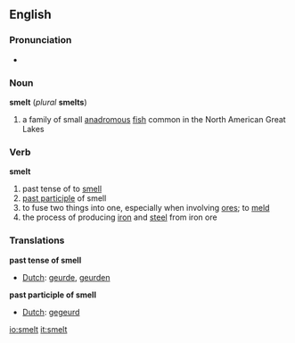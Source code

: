 ==English==
=== Pronunciation ===
*{{IPA|/'smεlt/}}

=== Noun ===
'''smelt''' (''plural'' '''smelts''')
#a family of small [[anadromous]] [[fish]] common in the North American Great Lakes

=== Verb ===
'''smelt'''
#past tense of to [[smell]]
#[[past participle]] of smell
#to fuse two things into one, especially when involving [[ore]]s; to [[meld]]
#the process of producing [[iron]] and [[steel]] from iron ore

=== Translations ===
'''past tense of smell'''
{{top}}
*[[Dutch]]: [[geurde]], [[geurden]]
{{mid}}
{{bottom}}

'''past participle of smell'''
{{top}}
*[[Dutch]]: [[gegeurd]]
{{mid}}
{{bottom}}

[[io:smelt]]
[[it:smelt]]